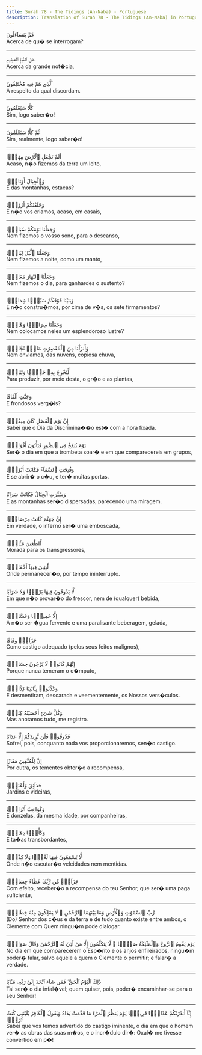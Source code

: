 ```yaml
---
title: Surah 78 - The Tidings (An-Naba) - Portuguese
description: Translation of Surah 78 - The Tidings (An-Naba) in Portuguese
---
```





<Aside type="quran" title="1">
عَمَّ يَتَسَآءَلُونَ
</Aside>

<Aside type="reference" title="1">
Acerca de qu� se interrogam?
</Aside>

---

<Aside type="quran" title="2">
عَنِ ٱلنَّبَإِ ٱلْعَظِيمِ
</Aside>

<Aside type="reference" title="2">
Acerca da grande not�cia,
</Aside>

---

<Aside type="quran" title="3">
ٱلَّذِى هُمْ فِيهِ مُخْتَلِفُونَ
</Aside>

<Aside type="reference" title="3">
A respeito da qual discordam.
</Aside>

---

<Aside type="quran" title="4">
كَلَّا سَيَعْلَمُونَ
</Aside>

<Aside type="reference" title="4">
Sim, logo saber�o!
</Aside>

---

<Aside type="quran" title="5">
ثُمَّ كَلَّا سَيَعْلَمُونَ
</Aside>

<Aside type="reference" title="5">
Sim, realmente, logo saber�o!
</Aside>

---

<Aside type="quran" title="6">
أَلَمْ نَجْعَلِ ٱلْأَرْضَ مِهَٰدًۭا
</Aside>

<Aside type="reference" title="6">
Acaso, n�o fizemos da terra um leito,
</Aside>

---

<Aside type="quran" title="7">
وَٱلْجِبَالَ أَوْتَادًۭا
</Aside>

<Aside type="reference" title="7">
E das montanhas, estacas?
</Aside>

---

<Aside type="quran" title="8">
وَخَلَقْنَٰكُمْ أَزْوَٰجًۭا
</Aside>

<Aside type="reference" title="8">
E n�o vos criamos, acaso, em casais,
</Aside>

---

<Aside type="quran" title="9">
وَجَعَلْنَا نَوْمَكُمْ سُبَاتًۭا
</Aside>

<Aside type="reference" title="9">
Nem fizemos o vosso sono, para o descanso,
</Aside>

---

<Aside type="quran" title="10">
وَجَعَلْنَا ٱلَّيْلَ لِبَاسًۭا
</Aside>

<Aside type="reference" title="10">
Nem fizemos a noite, como um manto,
</Aside>

---

<Aside type="quran" title="11">
وَجَعَلْنَا ٱلنَّهَارَ مَعَاشًۭا
</Aside>

<Aside type="reference" title="11">
Nem fizemos o dia, para ganhardes o sustento?
</Aside>

---

<Aside type="quran" title="12">
وَبَنَيْنَا فَوْقَكُمْ سَبْعًۭا شِدَادًۭا
</Aside>

<Aside type="reference" title="12">
E n�o constru�mos, por cima de v�s, os sete firmamentos?
</Aside>

---

<Aside type="quran" title="13">
وَجَعَلْنَا سِرَاجًۭا وَهَّاجًۭا
</Aside>

<Aside type="reference" title="13">
Nem colocamos neles um esplendoroso lustre?
</Aside>

---

<Aside type="quran" title="14">
وَأَنزَلْنَا مِنَ ٱلْمُعْصِرَٰتِ مَآءًۭ ثَجَّاجًۭا
</Aside>

<Aside type="reference" title="14">
Nem enviamos, das nuvens, copiosa chuva,
</Aside>

---

<Aside type="quran" title="15">
لِّنُخْرِجَ بِهِۦ حَبًّۭا وَنَبَاتًۭا
</Aside>

<Aside type="reference" title="15">
Para produzir, por meio desta, o gr�o e as plantas,
</Aside>

---

<Aside type="quran" title="16">
وَجَنَّٰتٍ أَلْفَافًا
</Aside>

<Aside type="reference" title="16">
E frondosos verg�is?
</Aside>

---

<Aside type="quran" title="17">
إِنَّ يَوْمَ ٱلْفَصْلِ كَانَ مِيقَٰتًۭا
</Aside>

<Aside type="reference" title="17">
Sabei que o Dia da Discrimina��o est� com a hora fixada.
</Aside>

---

<Aside type="quran" title="18">
يَوْمَ يُنفَخُ فِى ٱلصُّورِ فَتَأْتُونَ أَفْوَاجًۭا
</Aside>

<Aside type="reference" title="18">
Ser� o dia em que a trombeta soar� e em que comparecereis em grupos,
</Aside>

---

<Aside type="quran" title="19">
وَفُتِحَتِ ٱلسَّمَآءُ فَكَانَتْ أَبْوَٰبًۭا
</Aside>

<Aside type="reference" title="19">
E se abrir� o c�u, e ter� muitas portas.
</Aside>

---

<Aside type="quran" title="20">
وَسُيِّرَتِ ٱلْجِبَالُ فَكَانَتْ سَرَابًا
</Aside>

<Aside type="reference" title="20">
E as montanhas ser�o dispersadas, parecendo uma miragem.
</Aside>

---

<Aside type="quran" title="21">
إِنَّ جَهَنَّمَ كَانَتْ مِرْصَادًۭا
</Aside>

<Aside type="reference" title="21">
Em verdade, o inferno ser� uma emboscada,
</Aside>

---

<Aside type="quran" title="22">
لِّلطَّٰغِينَ مَـَٔابًۭا
</Aside>

<Aside type="reference" title="22">
Morada para os transgressores,
</Aside>

---

<Aside type="quran" title="23">
لَّٰبِثِينَ فِيهَآ أَحْقَابًۭا
</Aside>

<Aside type="reference" title="23">
Onde permanecer�o, por tempo ininterrupto.
</Aside>

---

<Aside type="quran" title="24">
لَّا يَذُوقُونَ فِيهَا بَرْدًۭا وَلَا شَرَابًا
</Aside>

<Aside type="reference" title="24">
Em que n�o provar�o do frescor, nem de (qualquer) bebida,
</Aside>

---

<Aside type="quran" title="25">
إِلَّا حَمِيمًۭا وَغَسَّاقًۭا
</Aside>

<Aside type="reference" title="25">
A n�o ser �gua fervente e uma paralisante beberagem, gelada,
</Aside>

---

<Aside type="quran" title="26">
جَزَآءًۭ وِفَاقًا
</Aside>

<Aside type="reference" title="26">
Como castigo adequado (pelos seus feitos malignos),
</Aside>

---

<Aside type="quran" title="27">
إِنَّهُمْ كَانُوا۟ لَا يَرْجُونَ حِسَابًۭا
</Aside>

<Aside type="reference" title="27">
Porque nunca temeram o c�mputo,
</Aside>

---

<Aside type="quran" title="28">
وَكَذَّبُوا۟ بِـَٔايَٰتِنَا كِذَّابًۭا
</Aside>

<Aside type="reference" title="28">
E desmentiram, descarada e veementemente, os Nossos vers�culos.
</Aside>

---

<Aside type="quran" title="29">
وَكُلَّ شَىْءٍ أَحْصَيْنَٰهُ كِتَٰبًۭا
</Aside>

<Aside type="reference" title="29">
Mas anotamos tudo, me registro.
</Aside>

---

<Aside type="quran" title="30">
فَذُوقُوا۟ فَلَن نَّزِيدَكُمْ إِلَّا عَذَابًا
</Aside>

<Aside type="reference" title="30">
Sofrei, pois, conquanto nada vos proporcionaremos, sen�o castigo.
</Aside>

---

<Aside type="quran" title="31">
إِنَّ لِلْمُتَّقِينَ مَفَازًا
</Aside>

<Aside type="reference" title="31">
Por outra, os tementes obter�o a recompensa,
</Aside>

---

<Aside type="quran" title="32">
حَدَآئِقَ وَأَعْنَٰبًۭا
</Aside>

<Aside type="reference" title="32">
Jardins e videiras,
</Aside>

---

<Aside type="quran" title="33">
وَكَوَاعِبَ أَتْرَابًۭا
</Aside>

<Aside type="reference" title="33">
E donzelas, da mesma idade, por companheiras,
</Aside>

---

<Aside type="quran" title="34">
وَكَأْسًۭا دِهَاقًۭا
</Aside>

<Aside type="reference" title="34">
E ta�as transbordantes,
</Aside>

---

<Aside type="quran" title="35">
لَّا يَسْمَعُونَ فِيهَا لَغْوًۭا وَلَا كِذَّٰبًۭا
</Aside>

<Aside type="reference" title="35">
Onde n�o escutar�o veleidades nem mentidas.
</Aside>

---

<Aside type="quran" title="36">
جَزَآءًۭ مِّن رَّبِّكَ عَطَآءً حِسَابًۭا
</Aside>

<Aside type="reference" title="36">
Com efeito, receber�o a recompensa do teu Senhor, que ser� uma paga suficiente,
</Aside>

---

<Aside type="quran" title="37">
رَّبِّ ٱلسَّمَٰوَٰتِ وَٱلْأَرْضِ وَمَا بَيْنَهُمَا ٱلرَّحْمَٰنِ ۖ لَا يَمْلِكُونَ مِنْهُ خِطَابًۭا
</Aside>

<Aside type="reference" title="37">
(Do) Senhor dos c�us e da terra e de tudo quanto existe entre ambos, o Clemente com Quem ningu�m pode dialogar.
</Aside>

---

<Aside type="quran" title="38">
يَوْمَ يَقُومُ ٱلرُّوحُ وَٱلْمَلَٰٓئِكَةُ صَفًّۭا ۖ لَّا يَتَكَلَّمُونَ إِلَّا مَنْ أَذِنَ لَهُ ٱلرَّحْمَٰنُ وَقَالَ صَوَابًۭا
</Aside>

<Aside type="reference" title="38">
No dia em que comparecerem o Esp�rito e os anjos enfileirados, ningu�m poder� falar, salvo aquele a quem o Clemente o permitir; e falar� a verdade.
</Aside>

---

<Aside type="quran" title="39">
ذَٰلِكَ ٱلْيَوْمُ ٱلْحَقُّ ۖ فَمَن شَآءَ ٱتَّخَذَ إِلَىٰ رَبِّهِۦ مَـَٔابًا
</Aside>

<Aside type="reference" title="39">
Tal ser� o dia infal�vel; quem quiser, pois, poder� encaminhar-se para o seu Senhor!
</Aside>

---

<Aside type="quran" title="40">
إِنَّآ أَنذَرْنَٰكُمْ عَذَابًۭا قَرِيبًۭا يَوْمَ يَنظُرُ ٱلْمَرْءُ مَا قَدَّمَتْ يَدَاهُ وَيَقُولُ ٱلْكَافِرُ يَٰلَيْتَنِى كُنتُ تُرَٰبًۢا
</Aside>

<Aside type="reference" title="40">
Sabei que vos temos advertido do castigo iminente, o dia em que o homem ver� as obras das suas m�os, e o incr�dulo dir�: Oxal� me tivesse convertido em p�!
</Aside>

---
